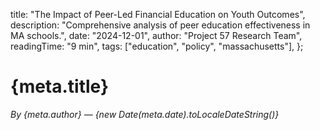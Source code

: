   title: "The Impact of Peer-Led Financial Education on Youth Outcomes",
  description: "Comprehensive analysis of peer education effectiveness in MA schools.",
  date: "2024-12-01",
  author: "Project 57 Research Team",
  readingTime: "9 min",
  tags: ["education", "policy", "massachusetts"],
};

# {meta.title}

*By {meta.author} — {new Date(meta.date).toLocaleDateString()}*

